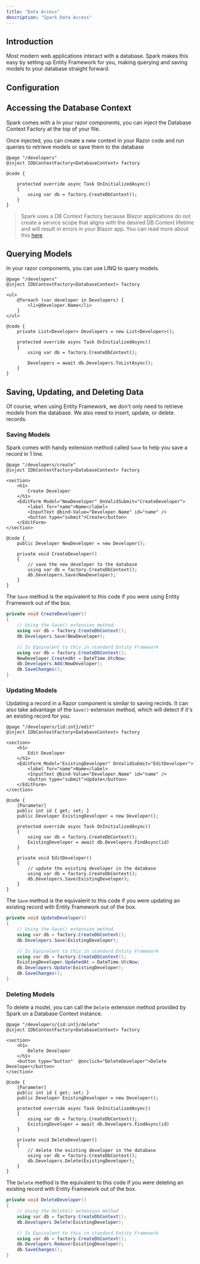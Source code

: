 ```yaml
---
title: "Data Access"
description: "Spark Data Access"
---
```

## Introduction
Most modern web applications interact with a database. Spark makes this easy by setting up Entity Framework for you, making querying and saving models to your database straight forward.

## Configuration

## Accessing the Database Context
Spark comes with a
In your razor components, you can inject the Database Context Factory at the top of your file.

Once injected, you can create a new context in your Razor code and run queries to retrieve models or save them to the database
```razor
@page "/developers"
@inject IDbContextFactory<DatabaseContext> factory

@code {

    protected override async Task OnInitializedAsync()
    {
        using var db = factory.CreateDbContext();
    }
}
```
>
> Spark uses a DB Context Factory because Blazor applications do not create a service scope that aligns with the desired DB Context lifetime and will result in errors in your Blazor app.
> You can read more about this [here](https://learn.microsoft.com/en-us/ef/core/dbcontext-configuration/#using-a-dbcontext-factory-eg-for-blazor).
>

## Querying Models
In your razor components, you can use LINQ to query models.

```razor
@page "/developers"
@inject IDbContextFactory<DatabaseContext> factory

<ul>
    @foreach (var developer in Developers) {
        <li>@developer.Name</li>
    }
</ul>

@code {
    private List<Developer> Developers = new List<Developer>();

    protected override async Task OnInitializedAsync()
    {
        using var db = factory.CreateDbContext();
        
        Developers = await db.Developers.ToListAsync();
    }
}
```

## Saving, Updating, and Deleting Data
Of course, when using Entity Framework, we don't only need to retrieve models from the database. We also need to insert, update, or delete records.

### Saving Models
Spark comes with handy extension method called `Save` to help you save a record in 1 line.
```razor
@page "/developers/create"
@inject IDbContextFactory<DatabaseContext> factory

<section>
    <h1>
        Create Developer
    </h1>
    <EditForm Model="NewDeveloper" OnValidSubmit="CreateDeveloper">
        <label for="name">Name</label>
        <InputText @bind-Value="Developer.Name" id="name" />
        <button type="submit">Create</button>
    </EditForm>
</section>

@code {
    public Developer NewDeveloper = new Developer();

    private void CreateDeveloper()
    {
        // save the new developer to the database
        using var db = factory.CreateDbContext();
        db.Developers.Save(NewDeveloper);
    }
}
```

The `Save` method is the equivalent to this code if you were using Entity Framework out of the box.
```csharp
private void CreateDeveloper()
{
    // Using the Save() extension method
    using var db = factory.CreateDbContext();
    db.Developers.Save(NewDeveloper);

    // Is Equivalent to this in standard Entity Framework
    using var db = factory.CreateDbContext();
    NewDeveloper.CreatedAt = DateTime.UtcNow;
    db.Developers.Add(NewDeveloper);
    db.SaveChanges();
}
```

### Updating Models
Updating a record in a Razor component is similar to saving recirds. It can also take advantage of the `Save()` extension method, which will detect if it's an existing record for you.

```razor
@page "/developers/{id:int}/edit"
@inject IDbContextFactory<DatabaseContext> factory

<section>
    <h1>
        Edit Developer
    </h1>
    <EditForm Model="ExistingDeveloper" OnValidSubmit="EditDeveloper">
        <label for="name">Name</label>
        <InputText @bind-Value="Developer.Name" id="name" />
        <button type="submit">Update</button>
    </EditForm>
</section>

@code {
    [Parameter]
    public int id { get; set; }
    public Developer ExistingDeveloper = new Developer();

    protected override async Task OnInitializedAsync()
    {
        using var db = factory.CreateDbContext();
        ExistingDeveloper = await db.Developers.FindAsync(id)
    }
    
    private void EditDeveloper()
    {
        // update the existing developer in the database
        using var db = factory.CreateDbContext();
        db.Developers.Save(ExistingDeveloper);
    }
}
```

The `Save` method is the equivalent to this code if you were updating an existing record with Entity Framework out of the box.
```csharp
private void UpdateDeveloper()
{
    // Using the Save() extension method
    using var db = factory.CreateDbContext();
    db.Developers.Save(ExistingDeveloper);

    // Is Equivalent to this in standard Entity Framework
    using var db = factory.CreateDbContext();
    ExistingDeveloper.UpdatedAt = DateTime.UtcNow;
    db.Developers.Update(ExistingDeveloper);
    db.SaveChanges();
}
```

### Deleting Models
To delete a model, you can call the `Delete` extension method provided by Spark on a Database Context instance.
```razor
@page "/developers/{id:int}/delete"
@inject IDbContextFactory<DatabaseContext> factory

<section>
    <h1>
        Delete Developer
    </h1>
    <button type="button"  @onclick="DeleteDeveloper">Delete Developer</button>
</section>

@code {
    [Parameter]
    public int id { get; set; }
    public Developer ExistingDeveloper = new Developer();

    protected override async Task OnInitializedAsync()
    {
        using var db = factory.CreateDbContext();
        ExistingDeveloper = await db.Developers.FindAsync(id)
    }
    
    private void DeleteDeveloper()
    {
        // delete the existing developer in the database
        using var db = factory.CreateDbContext();
        db.Developers.Delete(ExistingDeveloper);
    }
}
```


The `Delete` method is the equivalent to this code if you were deleting an existing record with Entity Framework out of the box.
```csharp
private void DeleteDeveloper()
{
    // Using the Delete() extension method
    using var db = factory.CreateDbContext();
    db.Developers.Delete(ExistingDeveloper);

    // Is Equivalent to this in standard Entity Framework
    using var db = factory.CreateDbContext();
    db.Developers.Remove(ExistingDeveloper);
    db.SaveChanges();
}
```